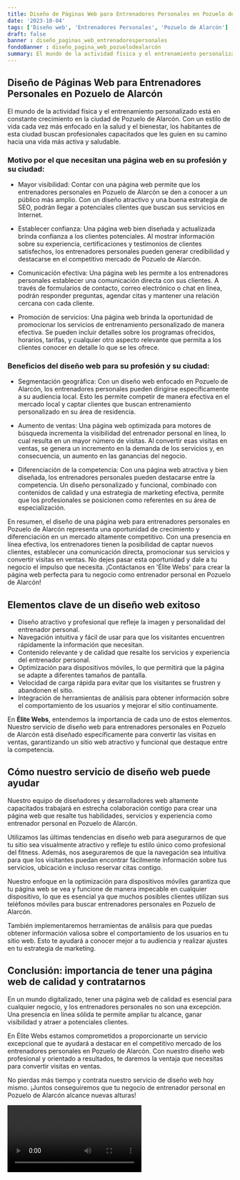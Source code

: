 ```yaml
---
title: Diseño de Páginas Web para Entrenadores Personales en Pozuelo de Alarcón
date: '2023-10-04'
tags: ['Diseño web', 'Entrenadores Personales', 'Pozuelo de Alarcón']
draft: false
banner : diseño_paginas_web_entrenadorespersonales
fondoBanner : diseño_pagina_web_pozuelodealarcón
summary: El mundo de la actividad física y el entrenamiento personalizado está en constante crecimiento en la ciudad de Pozuelo de Alarcón. Con un estilo de vida cada vez más enfocado en la salud y el bienestar, los habitantes de esta ciudad buscan profesionales capacitados que les guíen en su camino hacia una vida más activa y saludable.
---
```


## Diseño de Páginas Web para Entrenadores Personales en Pozuelo de Alarcón

El mundo de la actividad física y el entrenamiento personalizado está en constante crecimiento en la ciudad de Pozuelo de Alarcón. Con un estilo de vida cada vez más enfocado en la salud y el bienestar, los habitantes de esta ciudad buscan profesionales capacitados que les guíen en su camino hacia una vida más activa y saludable.

### Motivo por el que necesitan una página web en su profesión y su ciudad:

- Mayor visibilidad: Contar con una página web permite que los entrenadores personales en Pozuelo de Alarcón se den a conocer a un público más amplio. Con un diseño atractivo y una buena estrategia de SEO, podrán llegar a potenciales clientes que buscan sus servicios en Internet.

- Establecer confianza: Una página web bien diseñada y actualizada brinda confianza a los clientes potenciales. Al mostrar información sobre su experiencia, certificaciones y testimonios de clientes satisfechos, los entrenadores personales pueden generar credibilidad y destacarse en el competitivo mercado de Pozuelo de Alarcón.

- Comunicación efectiva: Una página web les permite a los entrenadores personales establecer una comunicación directa con sus clientes. A través de formularios de contacto, correo electrónico o chat en línea, podrán responder preguntas, agendar citas y mantener una relación cercana con cada cliente.

- Promoción de servicios: Una página web brinda la oportunidad de promocionar los servicios de entrenamiento personalizado de manera efectiva. Se pueden incluir detalles sobre los programas ofrecidos, horarios, tarifas, y cualquier otro aspecto relevante que permita a los clientes conocer en detalle lo que se les ofrece.

### Beneficios del diseño web para su profesión y su ciudad:

- Segmentación geográfica: Con un diseño web enfocado en Pozuelo de Alarcón, los entrenadores personales pueden dirigirse específicamente a su audiencia local. Esto les permite competir de manera efectiva en el mercado local y captar clientes que buscan entrenamiento personalizado en su área de residencia.

- Aumento de ventas: Una página web optimizada para motores de búsqueda incrementa la visibilidad del entrenador personal en línea, lo cual resulta en un mayor número de visitas. Al convertir esas visitas en ventas, se genera un incremento en la demanda de los servicios y, en consecuencia, un aumento en las ganancias del negocio.

- Diferenciación de la competencia: Con una página web atractiva y bien diseñada, los entrenadores personales pueden destacarse entre la competencia. Un diseño personalizado y funcional, combinado con contenidos de calidad y una estrategia de marketing efectiva, permite que los profesionales se posicionen como referentes en su área de especialización.

En resumen, el diseño de una página web para entrenadores personales en Pozuelo de Alarcón representa una oportunidad de crecimiento y diferenciación en un mercado altamente competitivo. Con una presencia en línea efectiva, los entrenadores tienen la posibilidad de captar nuevos clientes, establecer una comunicación directa, promocionar sus servicios y convertir visitas en ventas. No dejes pasar esta oportunidad y dale a tu negocio el impulso que necesita. ¡Contáctanos en 'Élite Webs' para crear la página web perfecta para tu negocio como entrenador personal en Pozuelo de Alarcón!

<GifSeo />

<Cta />

## Elementos clave de un diseño web exitoso

- Diseño atractivo y profesional que refleje la imagen y personalidad del entrenador personal.
- Navegación intuitiva y fácil de usar para que los visitantes encuentren rápidamente la información que necesitan.
- Contenido relevante y de calidad que resalte los servicios y experiencia del entrenador personal.
- Optimización para dispositivos móviles, lo que permitirá que la página se adapte a diferentes tamaños de pantalla.
- Velocidad de carga rápida para evitar que los visitantes se frustren y abandonen el sitio.
- Integración de herramientas de análisis para obtener información sobre el comportamiento de los usuarios y mejorar el sitio continuamente.

En **Élite Webs**, entendemos la importancia de cada uno de estos elementos. Nuestro servicio de diseño web para entrenadores personales en Pozuelo de Alarcón está diseñado específicamente para convertir las visitas en ventas, garantizando un sitio web atractivo y funcional que destaque entre la competencia.

## Cómo nuestro servicio de diseño web puede ayudar

Nuestro equipo de diseñadores y desarrolladores web altamente capacitados trabajará en estrecha colaboración contigo para crear una página web que resalte tus habilidades, servicios y experiencia como entrenador personal en Pozuelo de Alarcón.

Utilizamos las últimas tendencias en diseño web para asegurarnos de que tu sitio sea visualmente atractivo y refleje tu estilo único como profesional del fitness. Además, nos aseguraremos de que la navegación sea intuitiva para que los visitantes puedan encontrar fácilmente información sobre tus servicios, ubicación e incluso reservar citas contigo.

Nuestro enfoque en la optimización para dispositivos móviles garantiza que tu página web se vea y funcione de manera impecable en cualquier dispositivo, lo que es esencial ya que muchos posibles clientes utilizan sus teléfonos móviles para buscar entrenadores personales en Pozuelo de Alarcón.

También implementaremos herramientas de análisis para que puedas obtener información valiosa sobre el comportamiento de los usuarios en tu sitio web. Esto te ayudará a conocer mejor a tu audiencia y realizar ajustes en tu estrategia de marketing.

## Conclusión: importancia de tener una página web de calidad y contratarnos

En un mundo digitalizado, tener una página web de calidad es esencial para cualquier negocio, y los entrenadores personales no son una excepción. Una presencia en línea sólida te permite ampliar tu alcance, ganar visibilidad y atraer a potenciales clientes.

En Élite Webs estamos comprometidos a proporcionarte un servicio excepcional que te ayudará a destacar en el competitivo mercado de los entrenadores personales en Pozuelo de Alarcón. Con nuestro diseño web profesional y orientado a resultados, te daremos la ventaja que necesitas para convertir visitas en ventas.

No pierdas más tiempo y contrata nuestro servicio de diseño web hoy mismo. ¡Juntos conseguiremos que tu negocio de entrenador personal en Pozuelo de Alarcón alcance nuevas alturas!

<Video />

<CtaBot job='Entrenadores Personales' city='Pozuelo de Alarcón'/>

<Gmaps query='Pozuelo de Alarcón+españa+maps' />